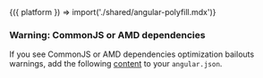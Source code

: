
<Fragment>
  {({ platform }) => import('./shared/angular-polyfill.mdx')}
</Fragment>

### Warning: CommonJS or AMD dependencies

If you see CommonJS or AMD dependencies optimization bailouts warnings, add the following [content](https://gist.github.com/wlee221/6d98d96740bea6f53327b4db4a432616) to your `angular.json`.